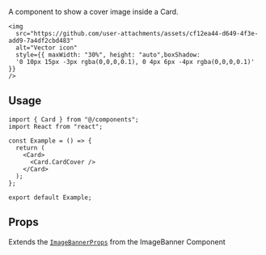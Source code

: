 A component to show a cover image inside a Card.

    <img
      src="https://github.com/user-attachments/assets/cf12ea44-d649-4f3e-add9-7a4df2cbd483"
      alt="Vector icon"
      style={{ maxWidth: "30%", height: "auto",boxShadow:
      '0 10px 15px -3px rgba(0,0,0,0.1), 0 4px 6px -4px rgba(0,0,0,0.1)' }}
    />

## Usage

```tsx
import { Card } from "@/components";
import React from "react";

const Example = () => {
  return (
    <Card>
      <Card.CardCover />
    </Card>
  );
};

export default Example;
```

## Props

Extends the [`ImageBannerProps`](/docs/components/ImageBanner) from the ImageBanner Component
